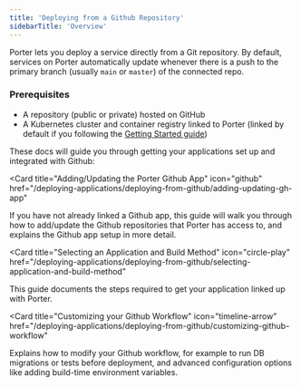 ```yaml
---
title: 'Deploying from a Github Repository'
sidebarTitle: 'Overview'
---
```


Porter lets you deploy a service directly from a Git repository. By default, services on Porter automatically update whenever there is a push to the primary branch (usually `main` or `master`) of the connected repo.

<Info>

### Prerequisites

- A repository (public or private) hosted on GitHub
- A Kubernetes cluster and container registry linked to Porter (linked by default if you following the [Getting Started guide](/getting-started/overview))

</Info>

These docs will guide you through getting your applications set up and integrated with Github:

<Card
  title="Adding/Updating the Porter Github App"
  icon="github"
  href="/deploying-applications/deploying-from-github/adding-updating-gh-app"
>
  If you have not already linked a Github app, this guide will walk you through
  how to add/update the Github repositories that Porter has access to, and
  explains the Github app setup in more detail.
</Card>

<Card
  title="Selecting an Application and Build Method"
  icon="circle-play"
  href="/deploying-applications/deploying-from-github/selecting-application-and-build-method"
>
  This guide documents the steps required to get your application linked up with
  Porter.
</Card>

<Card
  title="Customizing your Github Workflow"
  icon="timeline-arrow"
  href="/deploying-applications/deploying-from-github/customizing-github-workflow"
>
  Explains how to modify your Github workflow, for example to run DB migrations
  or tests before deployment, and advanced configuration options like adding
  build-time environment variables.
</Card>
